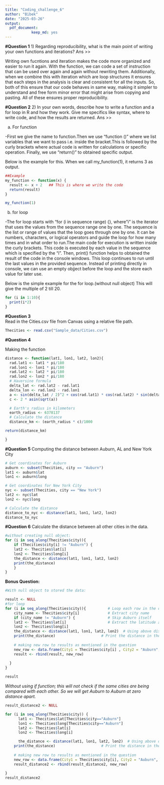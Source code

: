 ```yaml
---
title: "Coding_challenge_6"
author: "Bibek"
date: "2025-03-26"
output: 
  pdf_document:
            keep_md: yes
---
```

**#Question 1**
1) Regarding reproducibility, what is the main point of writing your own functions and iterations? 
Ans >> 

Writing own fucntions and iteration makes the code more organized and easier to run it again. With the function, we can code a set of instruction that can be used over again and again without rewriting them. Additionally, when we combine this with iteration which are loop structures it ensures that each steps in the analysis is clear and consistent for all the inputs. So, both of this ensure that our code behaves in same way, making it simpler to understand and free form minor error that might arise from copying and pasting. All of these ensures proper reproducibility.

**#Question 2**
2) In your own words, describe how to write a function and a for loop in R and how they work. Give me specifics like syntax, where to write code, and how the results are returned. 
Ans >>

a) For function

-First we give the name to function.Then we use "function ()" where we list variables that we want to pass i.e. inside the bracket.This is followed by the curly brackets where actual code is written for calculations or specific operation. Finally, we use "return()" to obtained specific output.
    
 Below is the example for this. When we call my_function(1), it returns 3 as output.
    
```r
##Example
my_function <- function(x) {
  result <- x + 2   ## This is where we write the code
  return(result)
}

my_function(1)
```
b) for loop

-The for loop starts with "for (i in sequence range) {}, where "i" is the iterator that uses the values from the sequence range one by one. The sequence is the list or range of values that the loop goes through one by one. It can be numbers, characters, or logical operators and guide the loop for how many times and in what order to run.The main code for execution is written inside the curly brackets. This code is executed by each value in the sequence which is specified by the "i". Then, print() function helps to obtained the result of the code in the console windows. This loop continues to run until the last values in the provided sequence. Instead of printing directly in console, we can use an empty objject before the loop and the store each value for later use.
  
  Below is the simple example for the for loop.(without null object)
  This will give the multiple of 2 till 20.
```r
for (i in 1:10){
  print(i*2)
}
```
  
**#Question 3**    
Read in the Cities.csv file from Canvas using a relative file path.
```r
Thecities <- read.csv("Sample_data/Cities.csv")
```

  
**#Question 4**  

Making the function
```r
distance <- function(lat1, lon1, lat2, lon2){
  rad.lat1 <- lat1 * pi/180
  rad.lon1 <- lon1 * pi/180
  rad.lat2 <- lat2 * pi/180
  rad.lon2 <- lon2 * pi/180
  # Haversine formula
  delta_lat <- rad.lat2 - rad.lat1
  delta_lon <- rad.lon2 - rad.lon1
  a <- sin(delta_lat / 2)^2 + cos(rad.lat1) * cos(rad.lat2) * sin(delta_lon / 2)^2
  c <- 2 * asin(sqrt(a)) 

  # Earth's radius in kilometers
  earth_radius <- 6378137
  # Calculate the distance
  distance_km <- (earth_radius * c)/1000

return(distance_km)

}
```
**#Question 5** 
Computing the distance between Auburn, AL and New York City 
```r
# Get coordinates for Auburn
auburn <- subset(Thecities, city == "Auburn")
lat1 <- auburn$lat
lon1 <- auburn$long

# Get coordinates for New York City
nyc <- subset(Thecities, city == "New York")
lat2 <- nyc$lat
lon2 <- nyc$long

# Calculate the distance
distance_to_nyc <- distance(lat1, lon1, lat2, lon2)
distance_to_nyc
```
**#Question 6** 
Calculate the distance between all other cities in the data.
```r
#without creating null object:
for (i in seq_along(Thecities$city)){
    if (Thecities$city[i] != "Auburn") {
    lat2 <- Thecities$lat[i]
    lon2 <- Thecities$long[i]
    the_distance <- distance(lat1, lon1, lat2, lon2)
    print(the_distance)
    }
}

```
**Bonus Question:**
```r
#With null object to stored the data:

result <- NULL
#for loop
for (i in seq_along(Thecities$city)){          # Loop each row in the df 
    city_name <- Thecities$city[i]             # Extract city name
    if (city_name != "Auburn") {               # Skip Auburn itself
    lat2 <- Thecities$lat[i]                   # Extract the latitude and longitude
    lon2 <- Thecities$long[i]
    the_distance <- distance(lat1, lon1, lat2, lon2)  # Using above distance function to calculate distance from Auburn
    print(the_distance)                     # Print the distance in the console
    
    # making new row to results as mentioned in the question
    new_row <- data.frame(City1 = Thecities$city[i] , City2 = "Auburn", Distance_km = the_distance)
    result <- rbind(result, new_row)
  
  }
}

result
```
*Without using if function; this will not check if the same cities are being compared with each other. So we will get Auburn to Auburn at zero distance apart.*
```r

result_distance2 <- NULL 

for (i in seq_along(Thecities$city)) { 
      lat1 <- Thecities$lat[Thecities$city=="Auburn"]
      lon1 <- Thecities$long[Thecities$city=="Auburn"]
      lat2 <- Thecities$lat[i]
      lon2 <- Thecities$long[i]

      the_distance <- distance(lat1, lon1, lat2, lon2)  # Using above distance function to calculate distance from Auburn
    print(the_distance)                     # Print the distance in the console
    
    # making new row to results as mentioned in the question
    new_row <- data.frame(City1 = Thecities$city[i], City2 = "Auburn", Distance_km = the_distance)
    result_distance2 <- rbind(result_distance2, new_row)
    
}
result_distance2
```











